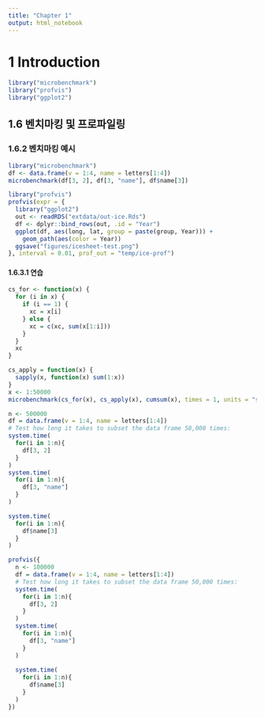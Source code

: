 ```yaml
---
title: "Chapter 1"
output: html_notebook
---
```


# 1 Introduction

```r
library("microbenchmark")
library("profvis")
library("ggplot2")
```

## 1.6 벤치마킹 및 프로파일링

### 1.6.2 벤치마킹 예시

```r
library("microbenchmark")
df <- data.frame(v = 1:4, name = letters[1:4])
microbenchmark(df[3, 2], df[3, "name"], df$name[3])
```

```r
library("profvis")
profvis(expr = {
  library("ggplot2")
  out <- readRDS("extdata/out-ice.Rds")
  df <- dplyr::bind_rows(out, .id = "Year")
  ggplot(df, aes(long, lat, group = paste(group, Year))) +
    geom_path(aes(color = Year))
  ggsave("figures/icesheet-test.png")
}, interval = 0.01, prof_out = "temp/ice-prof")
```

#### 1.6.3.1 연습

```r
cs_for <- function(x) {
  for (i in x) {
    if (i == 1) {
      xc = x[i]
    } else {
      xc = c(xc, sum(x[1:i]))
    }
  }
  xc
}

cs_apply = function(x) {
  sapply(x, function(x) sum(1:x))
}
x <- 1:50000
microbenchmark(cs_for(x), cs_apply(x), cumsum(x), times = 1, units = "s")
```

```r
n <- 500000
df = data.frame(v = 1:4, name = letters[1:4])
# Test how long it takes to subset the data frame 50,000 times:
system.time(
  for(i in 1:n){
    df[3, 2]
  }
)
system.time(
  for(i in 1:n){
    df[3, "name"]
  }
)

system.time(
  for(i in 1:n){
    df$name[3]
  }
)
```

```r
profvis({
  n <- 100000
  df = data.frame(v = 1:4, name = letters[1:4])
  # Test how long it takes to subset the data frame 50,000 times:
  system.time(
    for(i in 1:n){
      df[3, 2]
    }
  )
  system.time(
    for(i in 1:n){
      df[3, "name"]
    }
  )
  
  system.time(
    for(i in 1:n){
      df$name[3]
    }
  )
})
```
